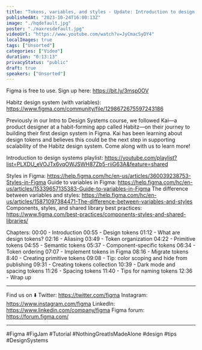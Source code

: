 ```yaml
---
title: "Tokens, variables, and styles - Update: Introduction to design systems"
publishedAt: "2023-10-24T16:00:13Z"
image: "./hqdefault.jpg"
poster: "./maxresdefault.jpg"
videoUrl: "https://www.youtube.com/watch?v=JyCmacSyDY4"
localImages: true
tags: ["Unsorted"]
categories: ["Video"]
duration: "0:13:13"
privacyStatus: "public"
draft: true
speakers: ["Unsorted"]
---
```

Figma is free to use. Sign up here: https://bit.ly/3msp0OV

Habitz design system (with variables): https://www.figma.com/community/file/1298672675597243186

Previously in our Intro to Design Systems course, we followed Kai—a product designer at a habit-forming app called Habitz—on their journey to building their first design system in Figma. Kai has been learning about design tokens and believes this could be the next step in supporting scalability of the Habitz design system. Come along with us to learn more!

Introduction to design systems playlist: https://youtube.com/playlist?list=PLXDU_eVOJTx6vqOWJSWH87Zb5-riiG63A&feature=shared

Styles in Figma: https://help.figma.com/hc/en-us/articles/360039238753-Styles-in-Figma
Guide to variables in Figma: https://help.figma.com/hc/en-us/articles/15339657135383-Guide-to-variables-in-Figma
The difference between variables and styles: https://help.figma.com/hc/en-us/articles/15871097384471-The-difference-between-variables-and-styles
Components, styles, and shared library best practices: https://www.figma.com/best-practices/components-styles-and-shared-libraries/

Chapters: 
00:00 - Introduction
00:55 - Design tokens
01:12 - What are design tokens?
02:16 - Aliasing
03:49 - Token organization
04:22 - Primitive tokens
04:55 - Semantic tokens
05:37 - Component-specific tokens
06:34 - Token ordering
07:07 - Implement tokens in Figma
08:16 - Migrate tokens
8:40 - Creating primitive tokens
09:08 - Tip: color scoping and hide from publishing
09:31 - Creating tokens collection
10:39 - Dark mode and spacing tokens
11:26 - Spacing tokens
11:40 - Tips for naming tokens
12:36 - Wrap up


____________________________________________________

Find us on ⬇️
Twitter: https://twitter.com/figma
Instagram: https://www.instagram.com/figma
LinkedIn: https://www.linkedin.com/company/figma
Figma forum: https://forum.figma.com/

____________________________________________________


#Figma #FigJam #Tutorial #NothingGreatIsMadeAlone #design #tips #DesignSystems

